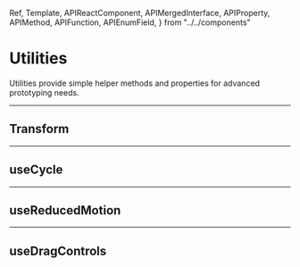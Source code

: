 <!-- 👋 Editing this file? Need help? → https://github.com/framer/api-docs/blob/master/CONTRIBUTING.md -->

  Ref,
  Template,
  APIReactComponent,
  APIMergedInterface,
  APIProperty,
  APIMethod,
  APIFunction,
  APIEnumField,
} from "../../components"


# Utilities

<span className="lead">
  Utilities provide simple helper methods and properties for
  advanced prototyping needs.
</span>

---

## Transform

<APIFunction name="(transform:1)" />
<APIFunction name="(transform:2)" />

---

## useCycle

<APIFunction name="useCycle" />

---

## useReducedMotion

<APIFunction name="useReducedMotion" />

---

## useDragControls

<APIFunction name="useDragControls" />
